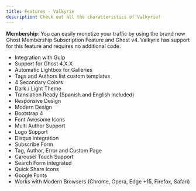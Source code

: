```yaml
---
title: Features - Valkyrie
description: Check out all the characteristics of Valkyrie!
---
```


**Membership**: You can easily monetize your traffic by using the brand new Ghost Membership Subscription Feature and Ghost v4. Valkyrie has support for this feature and requires no additional code.

- Integration with Gulp
- Support for Ghost 4.X.X
- Automatic Lightbox for Galleries
- Tags and Authors list custom templates
- 4 Secondary Colors
- Dark / Light Theme
- Translation Ready (Spanish and English included)
- Responsive Design
- Modern Design
- Bootstrap 4
- Font Awesome Icons
- Multi Author Support
- Logo Support
- Disqus integration
- Subscribe Form
- Tag, Author, Error and Custom Page
- Carousel Touch Support
- Search Form integrated
- Quick Share Icons
- Google Fonts
- Works with Modern Browsers (Chrome, Opera, Edge +15, Firefox, Safari)
